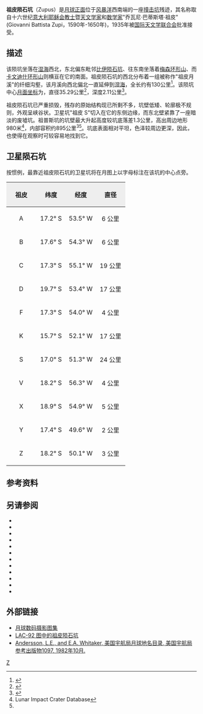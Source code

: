 {{lunar crater data|
 image=Zupus crater 4149 h2.jpg|240px|
 caption=[[月球轨道器4号|月球轨道器4号]]拍摄的图像|
 latitude=17.18|
 N_or_S=S|
 longitude=52.37|
 E_or_W=W|
 diameter=35.29公里|
 depth=2.11公里|
 colong=52|
 eponym=乔瓦尼·巴蒂斯塔·祖皮}}
'''祖皮陨石坑'''（Zupus）是[[月球正面|月球正面]]位于[[风暴洋|风暴洋]]西南端的一座[[撞击坑|撞击坑]]残迹，其名称取自十六世纪[[意大利|意大利]][[耶稣会|耶稣会]][[教士|教士]]暨[[天文学家|天文学家]]和[[数学家|数学家]]"乔瓦尼·巴蒂斯塔·祖皮"(Giovanni Battista Zupi，1590年-1650年)，1935年被[[国际天文学联合会|国际天文学联合会]]批准接受。

==描述==  
该陨坑坐落在[[湿海|湿海]]西北，东北偏东毗邻[[比伊陨石坑|比伊陨石坑]]、往东南坐落着[[梅森环形山_(月球)|梅森环形山]]、而[[卡文迪什环形山|卡文迪什环形山]]则横亘在它的南面。祖皮陨石坑的西北分布着一组被称作"祖皮月溪"的纤细沟壑，该月溪向西北偏北一直延伸到[[湿海|湿海]]，全长约有130公里<ref>{{Cite web |url=http://planetarynames.wr.usgs.gov/images/Lunar/lac_92_lo.pdf |title=Crater Zupus on LAC-92 map. |access-date=2016-10-20 |archive-date=2020-09-21 |archive-url=https://web.archive.org/web/20200921201236/https://planetarynames.wr.usgs.gov/images/Lunar/lac_92_lo.pdf |dead-url=no }}</ref>。该陨坑中心[[月面坐标|月面坐标]]为{{Coord|17.18|S|52.37|W|globe:Moon|nogoogle=1|noosm=1}}，直径35.29公里<ref name="IAU">{{Cite web |url=http://planetarynames.wr.usgs.gov/Feature/6766 |title=Directory of the International Astronomical Union |access-date=2016-10-20 |archive-date=2019-12-05 |archive-url=https://web.archive.org/web/20191205045409/https://planetarynames.wr.usgs.gov/Feature/6766 |dead-url=no }}</ref>，深度2.11公里<ref>{{Cite web |url=http://fisherka.csolutionshosting.net/astronote/plan/craterdepth/html/CraterDepthFeatureNameWestfall.html |title=John E. Westfall's Atlas of the Lunar Terminator, Cambridge Univ. Press (2000) |accessdate=2016-10-20 |archive-date=2014-12-18 |archive-url=https://archive.today/20141218234310/http://fisherka.csolutionshosting.net/astronote/plan/craterdepth/html/CraterDepthFeatureNameWestfall.html |dead-url=no }}</ref>。

祖皮陨石坑已严重损毁，残存的原始结构现已所剩不多，坑壁低矮、轮廓极不规则，外观呈峡谷状。卫星坑"祖皮 S"切入在它的东侧边缘，而东北壁紧靠了一座暗淡的废墟坑。祖普斯坑的坑壁最大升起高度较坑底落差1.3公里，高出周边地形980米<ref name=LICD>Lunar Impact Crater Database</ref>，内部容积约895公里<sup>3</sup><ref name="LICD"/>。坑底表面相对平坦，色泽较周边更深，因此，也使得在观察时可较容易地找到它。

==卫星陨石坑==
按惯例，最靠近祖皮陨石坑的卫星坑将在月图上以字母标注在该坑的中心点旁。

{| class="wikitable"
!width="25%" style="background:#eeeeee;" |祖皮
!width="25%" style="background:#eeeeee;" |纬度
!width="25%" style="background:#eeeeee;" |经度
!width="25%" style="background:#eeeeee;" |直径
|-
|align="center"|A
|align="center"|17.2° S
|align="center"|53.5° W
|align="center"|6 公里
|-
|align="center"|B
|align="center"|17.6° S
|align="center"|54.3° W
|align="center"|6 公里
|-
|align="center"|C
|align="center"|17.3° S
|align="center"|55.1° W
|align="center"|19 公里
|-
|align="center"|D
|align="center"|19.7° S
|align="center"|53.4° W
|align="center"|17 公里
|-
|align="center"|F
|align="center"|17.3° S
|align="center"|54.0° W
|align="center"|4 公里
|-
|align="center"|K
|align="center"|15.7° S
|align="center"|52.1° W
|align="center"|17 公里
|-
|align="center"|S
|align="center"|17.0° S
|align="center"|51.3° W
|align="center"|24 公里
|-
|align="center"|V
|align="center"|18.2° S
|align="center"|56.3° W
|align="center"|4 公里
|-
|align="center"|X
|align="center"|18.9° S
|align="center"|54.9° W
|align="center"|5 公里
|-
|align="center"|Y
|align="center"|17.4° S
|align="center"|49.6° W
|align="center"|2 公里
|-
|align="center"|Z
|align="center"|18.2° S
|align="center"|50.1° W
|align="center"|3 公里
|}

==参考资料==
{{Reflist}}

==另请参阅==
* {{cite book
  | last1 = Andersson
  | first1 = L. E.
  | last2 = Whitaker
  | first2 = E. A.
  | authorlink2 = Ewen Whitaker
  | date = 1982
  | title = [[NASA|NASA]] Catalogue of Lunar Nomenclature
  | publisher = NASA RP-1097
  | ref = harv
  }}
* {{cite web
  | last = Blue
  | first = Jennifer
  | date = July 25, 2007
  | title = Gazetteer of Planetary Nomenclature
  | publisher = [[United_States_Geological_Survey|USGS]]
  | url = http://planetarynames.wr.usgs.gov/
  | accessdate = 2007-08-05
  | ref = harv
  | archive-date = 2018-12-25
  | archive-url = https://web.archive.org/web/20181225170157/https://planetarynames.wr.usgs.gov/
  | dead-url = no
  }}
* {{cite book
  | last1 = Bussey
  | first1 = B.
  | authorlink1 = Ben Bussey
  | last2 = Spudis
  | first2 = P.
  | authorlink2 = Paul Spudis
  | date = 2004
  | title = The Clementine Atlas of the Moon
  | publisher = Cambridge University Press
  | location = New York
  | isbn = 978-0-521-81528-4
  | ref = harv
  }}
* {{cite book
  | last1 = Cocks
  | first1 = Elijah E.
  | last2 = Cocks
  | first2 = Josiah C.
  | date = 1995
  | title = Who's Who on the Moon: A Biographical Dictionary of Lunar Nomenclature
  | url = https://archive.org/details/isbn_9780936389271
  | publisher = Tudor Publishers
  | isbn = 978-0-936389-27-1
  | ref = harv
  }}
* {{cite web
  | last = McDowell
  | first = Jonathan
  | date = July 15, 2007
  | url = http://host.planet4589.org/astro/lunar/
  | title = Lunar Nomenclature
  | publisher = Jonathan's Space Report
  | accessdate = 2007-10-24
  | ref = harv
  | archive-date = 2018-12-25
  | archive-url = https://web.archive.org/web/20181225170156/http://host.planet4589.org/astro/lunar/
  | dead-url = no
  }}
* {{cite journal| last1 = Menzel| first1 = D. H.| last2 = Minnaert| first2 = M.| last3 = Levin| first3 = B.| last4 = Dollfus| first4 = A.| last5 = Bell| first5 = B.| title = Report on Lunar Nomenclature by the Working Group of Commission 17 of the IAU| doi = 10.1007/BF00171763| journal = Space Science Reviews| volume = 12| issue = 2| pages = 136–186| date = 1971| bibcode = 1971SSRv...12..136M| ref = harv}}
* {{cite book
  | first = Patrick
  | last = Moore
  | authorlink = Patrick Moore
  | date = 2001
  | title = On the Moon
  | url = https://archive.org/details/patrickmooreonmo00patr
  | publisher = Sterling Publishing Co.
  | isbn = 978-0-304-35469-6
  | ref = harv
  }}
* {{cite book
  | first = Fred W.
  | last = Price
  | date = 1988
  | title = The Moon Observer's Handbook
  | publisher = Cambridge University Press
  | isbn = 978-0-521-33500-3
  | ref = harv
  }}
* {{cite book
  | last = Rükl
  | first = Antonín
  | authorlink = Antonín Rükl
  | date = 1990
  | title = Atlas of the Moon
  | publisher = Kalmbach Books
  | isbn = 978-0-913135-17-4
  | ref = harv
  }}
* {{cite book
  | last = Webb
  | first = Rev. T. W.
  | authorlink = Thomas William Webb
  | date = 1962
  | title = Celestial Objects for Common Telescopes
  | url = https://archive.org/details/celestialobjects00webb
  | edition = 6th revised
  | publisher = Dover
  | isbn = 978-0-486-20917-3
  | ref = harv
  }}
* {{cite book
  | first = Ewen A.
  | last = Whitaker
  | authorlink = Ewen Whitaker
  | date = 1999
  | title = Mapping and Naming the Moon
  | publisher = Cambridge University Press
  | isbn = 978-0-521-62248-6
  | ref = harv
  }}
* {{cite book
  | first = Peter T.
  | last = Wlasuk
  | date = 2000
  | title = Observing the Moon
  | publisher = Springer
  | isbn = 978-1-85233-193-1
  | ref = harv
 }}

==外部链接==
*[http://www.lpi.usra.edu/resources/lunar_orbiter/bin/srch_nam.shtml?Zupus%7C0 月球数码摄影图集] {{Wayback|url=http://www.lpi.usra.edu/resources/lunar_orbiter/bin/srch_nam.shtml?Zupus%7C0 |date=20201127014512 }}
*[http://www.lpi.usra.edu/resources/mapcatalog/LAC/lac92/ LAC-92 图中的祖皮陨石坑] {{Wayback|url=http://www.lpi.usra.edu/resources/mapcatalog/LAC/lac92/ |date=20201127013720 }}
*[http://planet4589.org/astro/lunar/RP-1097.pdf Andersson, L.E., and E.A. Whitaker, 美国宇航局月球地名目录, 美国宇航局参考出版物1097, 1982年10月.] {{Wayback|url=http://planet4589.org/astro/lunar/RP-1097.pdf |date=20141006125838 }}

[[Category:月球环形山|Z]]
{{月球環形山 (T-Z)}}